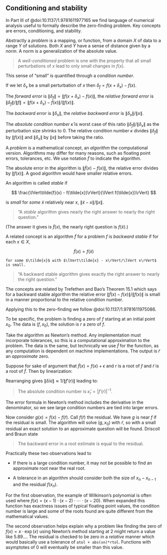 ## Conditioning and stability

In Part III of @doi:10.1137/1.9781611977165 we find language of numerical analysis useful to  formally describe the zero-finding problem. Key concepts are errors, conditioning, and stability.

Abstractly a *problem* is a mapping, or function, from a domain $X$ of data to a range $Y$ of solutions. Both $X$ and $Y$ have a sense of distance given by a *norm*. A norm is a generalization of the absolute value.


> A *well-conditioned* problem is one with the property that all small perturbations of $x$ lead to only small changes in $f(x)$.

This sense of "small" is quantified through a *condition number*.

If we let $\delta_x$ be a small perturbation of $x$ then $\delta_f = f(x + \delta_x) - f(x)$.

The *forward error* is $\lVert\delta_f\rVert = \lVert f(x+\delta_x) - f(x)\rVert$, the *relative forward error* is  $\lVert\delta_f\rVert/\lVert f\rVert = \lVert f(x+\delta_x) - f(x)\rVert/ \lVert f(x)\rVert$.

The *backward error* is $\lVert\delta_x\rVert$, the *relative backward error* is $\lVert\delta_x\rVert / \lVert x\rVert$.

 The *absolute condition number* $\hat{\kappa}$ is worst case of this ratio $\lVert\delta_f\rVert/ \lVert\delta_x\rVert$ as the perturbation size shrinks to $0$.
The relative condition number $\kappa$ divides $\lVert\delta_f\rVert$ by $\lVert f(x)\rVert$ and $\lVert\delta_x\rVert$ by $\lVert x\rVert$ before taking the ratio.


A *problem* is a mathematical concept, an *algorithm* the computational version. Algorithms may differ for many reasons, such as floating point errors, tolerances, etc. We use notation $\tilde{f}$ to indicate the algorithm.

The absolute error in the algorithm is $\lVert\tilde{f}(x) - f(x)\rVert$, the relative error divides by $\lVert f(x)\rVert$. A good algorithm would have smaller relative errors.

An algorithm is called *stable* if

$$
\frac{\lVert\tilde{f}(x) - f(\tilde{x})\rVert}{\lVert f(\tilde{x})\rVert}
$$

is *small* for *some* $\tilde{x}$ relatively near $x$, $\lVert\tilde{x}-x\rVert/\lVert x\rVert$.

> "A *stable* algorithm gives nearly the right answer to nearly the right question."

(The answer it gives is $\tilde{f}(x)$, the nearly right question is $f(\tilde{x})$.)

A related concept is an algorithm $\tilde{f}$ for a problem $f$ is *backward stable* if for each $x \in X$,

$$
\tilde{f}(x) = f(\tilde{x})
$$

	for some $\tilde{x}$ with $\lVert\tilde{x} - x\rVert/\lVert x\rVert$ is small.

> "A backward stable algorithm gives exactly the right answer to nearly the right question."


The concepts are related by Trefethen and Bao's Theorem 15.1 which says  for a backward stable algorithm the relative error $\lVert\tilde{f}(x) - f(x)\rVert/\lVert f(x)\rVert$ is small in a manner proportional to the relative condition number.

Applying this to the zero-finding we follow @doi:10.1137/1.9781611975086.

To be specific, the problem is finding a zero of $f$ starting at an initial point $x_0$. The data is $(f, x_0)$, the solution is $r$ a zero of $f$.

Take the algorithm as Newton's method. Any implementation must incorporate tolerances, so this is a computational approximation to the problem. The data is the same, but technically we use $\tilde{f}$ for the function, as any computation is dependent on machine implementations. The output is $\tilde{r}$ an *approximate* zero.

Suppose for sake of argument that $\tilde{f}(x) = f(x) + \epsilon$ and $r$ is a root of $f$ and $\tilde{r}$ is a root of $\tilde{f}$. Then by linearization:

\begin{align*}
0 &= \tilde{f}(\tilde r) \\
  &= f(r + \delta) + \epsilon\\
  &\approx f(r) + f'(r)\delta + \epsilon\\
  &= 0 + f'(r)\delta + \epsilon
\end{align*}

Rearranging gives $\lVert\delta/\epsilon\rVert \approx 1/\lVert f'(r)\rVert$ leading to:

> The absolute condition number is $\hat{\kappa}_r = |f'(r)|^{-1}$.


The error formula in Newton's method includes the derivative in the denominator, so we see large condition numbers are tied into larger errors.

Now consider $g(x) = f(x) - f(\tilde{r})$. Call $f(\tilde{r})$ the residual. We have $g$ is near $f$ if the residual is small. The algorithm will solve $(g, x_0)$ with $\tilde{r}$, so with a small residual an exact solution to an approximate question will be found. Driscoll and Braun state

> The backward error in a root estimate is equal to the residual.


Practically these two observations lead to

* If there is a large condition number, it may not be possible to find an approximate root near the real root.

* A tolerance in an algorithm should consider both the size of $x_{n} - x_{n-1}$ and the residual $f(x_n)$.

For the first observation, the example of Wilkinson's polynomial is often used where $f(x) = (x-1)\cdot(x-2)\cdot \cdots\cdot(x-20)$. When expanded this function has exactness issues of typical floating point values, the condition number is large and some of the roots found are quite different from the mathematical values.

The second observation helps explain why a problem like finding the zero of $f(x) = x \cdot \exp(x)$ using Newton's method starting at $2$ might return a value like $5.89\dots$. The residual is checked to be zero in a *relative* manner which would basically use a tolerance of `atol + abs(xn)*rtol`. Functions with asymptotes of $0$ will eventually be smaller than this value.
